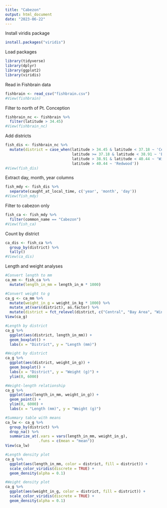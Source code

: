 ```yaml
---
title: "Cabezon"
output: html_document
date: "2023-06-22"
---
```


Install viridis package
```r
install.packages("viridis")
```

Load packages
```r
library(tidyverse)
library(dplyr)
library(ggplot2)
library(viridis)
```

Read in Fishbrain data
```r
fishbrain <- read_csv("fishbrain.csv")
#View(fishbrain)
```

Filter to north of Pt. Conception
```r
fishbrain_nc <- fishbrain %>% 
  filter(latitude > 34.45)
#View(fishbrain_nc)
```

Add districts
```r
fish_dis <- fishbrain_nc %>% 
  mutate(district = case_when(latitude > 34.45 & latitude < 37.18 ~ 'Central',
                              latitude >= 37.18 & latitude < 38.91 ~ 'Bay Area',
                              latitude > 38.91 & latitude < 40.44 ~ 'Wine',
                              latitude > 40.44 ~ 'Redwood'))
#View(fish_dis)
```

Extract day, month, year columns
```r
fish_mdy <- fish_dis %>% 
  separate(caught_at_local_time, c('year', 'month', 'day')) 
#View(fish_mdy)
```

Filter to cabezon only
```r
fish_ca <- fish_mdy %>% 
  filter(common_name == "Cabezon")
#View(fish_ca)
```

Count by district
```r
ca_dis <- fish_ca %>% 
  group_by(district) %>% 
  tally()
#View(ca_dis)
```

Length and weight analyses
```r
#Convert length to mm
ca_mm <- fish_ca %>% 
  mutate(length_in_mm = length_in_m * 1000)

#Convert weight to g
ca_g <- ca_mm %>% 
  mutate(weight_in_g = weight_in_kg * 1000) %>% 
  mutate_at(vars(district), as.factor) %>% 
  mutate(district = fct_relevel(district, c("Central", "Bay Area", "Wine", "Redwood")))
View(ca_g)

#Length by district
ca_g %>% 
  ggplot(aes(district, length_in_mm)) +
  geom_boxplot() +
  labs(x = "District", y = "Length (mm)")

#Weight by district
ca_g %>% 
  ggplot(aes(district, weight_in_g)) +
  geom_boxplot() +
  labs(x = "District", y = "Weight (g)") +
  ylim(0, 6000)

#Weight-length relationship
ca_g %>% 
  ggplot(aes(length_in_mm, weight_in_g)) +
  geom_point() +
  ylim(0, 6000) + 
  labs(x = "Length (mm)", y = "Weight (g)")

#Summary table with means
ca_lw <- ca_g %>% 
  group_by(district) %>% 
  drop_na() %>% 
  summarize_at(.vars = vars(length_in_mm, weight_in_g),
               .funs = c(mean = "mean"))
View(ca_lw)

#Length density plot
ca_g %>% 
  ggplot(aes(length_in_mm, color = district, fill = district)) +
  scale_color_viridis(discrete = TRUE) +
  geom_density(alpha = 0.1)

#Weight density plot
ca_g %>% 
  ggplot(aes(weight_in_g, color = district, fill = district)) +
  scale_color_viridis(discrete = TRUE) +
  geom_density(alpha = 0.1) 
```

